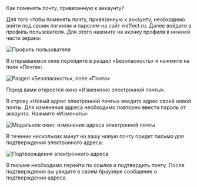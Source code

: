 
<AnchorHeading type="h1" id="change-email">
  Как поменять почту, привязанную к аккаунту?
</AnchorHeading>

Для того чтобы поменять почту, привязанную к аккаунту, необходимо войти под своим логином и паролем на сайт <Link href="https://xieffect.ru/">xieffect.ru</Link>. Далее войдите в профиль пользователя. Для этого нажмите на иконку профиля в нижней части экрана:

<Image
  width={248}
  height={686}
  src="/assets/markdown/account/profile.jpeg"
  alt="Профиль пользователя"
/>

В открывшемся окне перейдите в раздел «Безопасность» и нажмите на поле «Почта»:

<Image
  width={960}
  height={253}
  src="/assets/markdown/account/security.jpg"
  alt="Раздел «Безопасность», поле «Почта»"
  noRatio
/>

Перед вами откроется окно «Изменение электронной почты».

В строку «Новый адрес электронной почты» введите адрес своей новой почты. Для изменения адреса необходимо повторно ввести пароль от аккаунта. Нажмите «Изменить»:

<Image
  width={521}
  height={277}
  src="/assets/markdown/account/change-email-modal.png"
  alt="Модальное окно: изменение адреса электронной почты"
/>

В течение нескольких минут на вашу новую почту придет письмо для подтверждения электронного адреса:

<Image
  width={336}
  height={192}
  src="/assets/markdown/account/confirm-email.png"
  alt="Подтверждения электронного адреса"
/>

В письме необходимо перейти по ссылке и подтвердить почту. После подтверждения вы увидите в своем браузере сообщение о подтверждении адреса.
